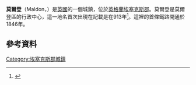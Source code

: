 {{Infobox UK place
|中文名 = 莫爾登
|country = 英格蘭
|official_name=             Maldon
|latitude=                  51.7318
|longitude=                 0.6758
|population = 14,220
|population_ref = （2011年）<ref>{{cite web|url=http://www.neighbourhood.statistics.gov.uk/dissemination/LeadKeyFigures.do?a=7&b=11126253&c=Maldon&d=16&e=62&g=6425400&i=1001x1003x1032x1004&m=0&r=1&s=1442932822723&enc=1|title=Town population 2011|accessdate=22 September 2015|archive-url=https://web.archive.org/web/20160304101816/http://www.neighbourhood.statistics.gov.uk/dissemination/LeadKeyFigures.do?a=7&b=11126253&c=Maldon&d=16&e=62&g=6425400&i=1001x1003x1032x1004&m=0&r=1&s=1442932822723&enc=1|archive-date=2016-03-04|dead-url=yes}}</ref>
|shire_district= [[Maldon_District|Maldon]]
|shire_county =  [[埃塞克斯郡|埃塞克斯郡]]
|region=         東英格蘭
|static_image_name=         Maldon 060309-2.jpg
|static_image_caption=      
|constituency_westminster=  [[莫爾登_(英國國會選區)|莫爾登]]
|post_town=                 MALDON
|postcode_area=             CM
|postcode_district=         CM9
|dial_code=                 01621
|os_grid_reference=         TL848070
}}
'''莫爾登'''（Maldon，{{IPAc-en|ˈ|m|ɔː|l|d|ən}}）是[[英國|英國]]的一個城鎮，位於[[英格蘭|英格蘭]][[埃塞克斯郡|埃塞克斯郡]]。莫爾登是莫爾登區的行政中心，這一地名首次出現在記載是在913年<ref>{{cite web |url=http://unlockingessex.essexcc.gov.uk/uep/custom_pages/monument_detail.asp?content_page_id=89&monument_id=24719&content_parents=48 |title=Seax Archeaology - Unlocking Essex's Past |accessdate=2013-11-30 |archive-url=https://web.archive.org/web/20131203034507/http://unlockingessex.essexcc.gov.uk/uep/custom_pages/monument_detail.asp?content_page_id=89&monument_id=24719&content_parents=48 |archive-date=2013-12-03 |dead-url=yes }}</ref>。這裡的首條鐵路開通於1846年。

==參考資料==
{{reflist}}
[[Category:埃塞克斯郡城鎮|Category:埃塞克斯郡城鎮]]